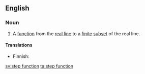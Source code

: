 ==English==
{{wikipedia}}

===Noun===
{{en-noun|s}}

# {{mathematics}} A [[function]] from the [[real line]] to a [[finite]] [[subset]] of the real line.

====Translations====
{{trans-top|mathematical function}}
* Finnish: {{t-|fi|askelfunktio}}
{{trans-mid}}
{{trans-bottom}}

[[sv:step function]]
[[ta:step function]]